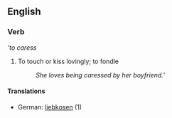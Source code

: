 ==English==
===Verb===
'''to caress''
# To touch or kiss lovingly; to fondle
#:''She loves being caressed by her boyfriend.'''
====Translations====
*German: [[liebkosen]] (1)